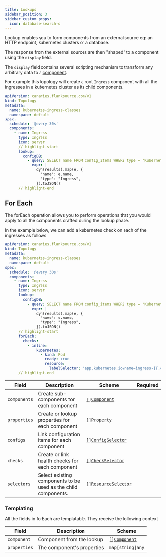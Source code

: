 ```yaml
---
title: Lookups
sidebar_position: 3
sidebar_custom_props:
  icon: database-search-o
---
```




Lookup enables you to form components from an external source eg: an HTTP endpoint, kubernetes clusters or a database.

The response from the external sources are then "shaped" to a component using the `display` field.

The `display` field contains several scripting mechanism to transform any arbitrary data to a [component](/reference/topology/components).


For example this topology will create a root `Ingress` component with all the ingresses in a kubernetes cluster as its child components.

<div style={{width: "800px"}}>

```yaml title="kubernetes-ingress-classes.yaml"
apiVersion: canaries.flanksource.com/v1
kind: Topology
metadata:
  name: kubernetes-ingress-classes
  namespace: default
spec:
  schedule: '@every 30s'
  components:
    - name: Ingress
      type: Ingress
      icon: server
      // highlight-start
      lookup:
        configDB:
          - query: SELECT name FROM config_items WHERE type = 'Kubernetes::IngressClass'
            expr: |
              dyn(results).map(e, {
                'name': e.name,
                'type': "Ingress",
              }).toJSON()
      // highlight-end
```
</div>

<Lookup/>

## For Each

The forEach operation allows you to perform operations that you would apply to all the components crafted during the lookup phase.

In the example below, we can add a kubernetes check on each of the ingresses as follows

```yaml title="kubernetes-ingress-classes.yaml"
apiVersion: canaries.flanksource.com/v1
kind: Topology
metadata:
  name: kubernetes-ingress-classes
  namespace: default
spec:
  schedule: '@every 30s'
  components:
    - name: Ingress
      type: Ingress
      icon: server
      lookup:
        configDB:
          - query: SELECT name FROM config_items WHERE type = 'Kubernetes::IngressClass'
            expr: |
              dyn(results).map(e, {
                'name': e.name,
                'type': "Ingress",
              }).toJSON()
      // highlight-start
      forEach:
        checks:
          - inline:
              kubernetes:
                - kind: Pod
                  ready: true
                  resource:
                    labelSelector: 'app.kubernetes.io/name=ingress-{{.component.name}}&app.kubernetes.io/component=controller'
      // highlight-end
```

| Field        | Description                                                    | Scheme                                                       | Required |
| ------------ | -------------------------------------------------------------- | ------------------------------------------------------------ | -------- |
| `components` | Create sub-components for each component                       | [`[]Component`](/reference/topology/components)                 |          |
| `properties` | Create or lookup properties for each component                 | [`[]Property`](/reference/topology/properties)                              |          |
| `configs`    | Link configuration items for each component                    | [`[]ConfigSelector`](/reference/topology/components#config-selector)           |          |
| `checks`     | Create or link health checks for each component                | [`[]CheckSelector`](/reference/topology/components#check)                |          |
| `selectors`  | Select existing components to be used as the child components. | [`[]ResourceSelector`](/reference/resource-selector) |          |

### Templating

All the fields in forEach are templatable. They receive the following context

| Field        | Description                | Scheme                                       |
| ------------ | -------------------------- | -------------------------------------------- |
| `component`  | Component from the lookup  | [`[]Component`](/reference/topology/components) |
| `properties` | The component's properties | `map[string]any`                             |

